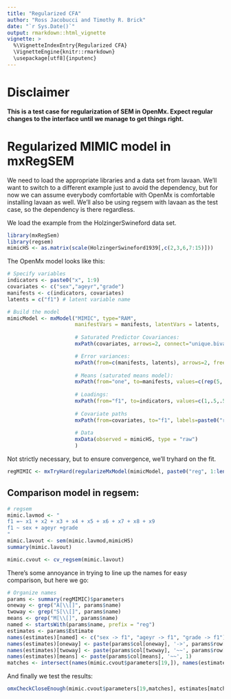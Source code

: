 ```yaml
---
title: "Regularized CFA"
author: "Ross Jacobucci and Timothy R. Brick"
date: "`r Sys.Date()`"
output: rmarkdown::html_vignette
vignette: >
  %\VignetteIndexEntry{Regularized CFA}
  \VignetteEngine{knitr::rmarkdown}
  \usepackage[utf8]{inputenc}
---
```


# Disclaimer
**This is a test case for regularization of SEM in OpenMx.  Expect regular changes to the interface until we manage to get things right.
**

# Regularized MIMIC model in mxRegSEM
We need to load the appropriate libraries and a data set from lavaan. We'll want to switch to a different example just to avoid the dependency, but for now we can assume everybody comfortable with OpenMx is comfortable installing lavaan as well.  We'll also be using regsem with lavaan as the test case, so the dependency is there regardless.

We load the example from the HolzingerSwineford data set. 

```r
library(mxRegSem)
library(regsem)
mimicHS <- as.matrix(scale(HolzingerSwineford1939[,c(2,3,6,7:15)]))
```


The OpenMx model looks like this:

```r
# Specify variables
indicators <- paste0("x", 1:9)
covariates <- c("sex","ageyr","grade")
manifests <- c(indicators, covariates)
latents = c("f1") # latent variable name

# Build the model
mimicModel <- mxModel("MIMIC", type="RAM", 
                      manifestVars = manifests, latentVars = latents,
                      
                      # Saturated Predictor Covariances:
                      mxPath(covariates, arrows=2, connect="unique.bivariate", free=TRUE, values=-.2),

                      # Error variances:
                      mxPath(from=c(manifests, latents), arrows=2, free=TRUE, values=1),
                      
                      # Means (saturated means model):
                      mxPath(from="one", to=manifests, values=c(rep(5, length(indicators)), rep(1, length(covariates)))),
                      
                      # Loadings:
                      mxPath(from="f1", to=indicators, values=c(1,.5,.5,2,2,2,.5,.5,.5), free=c(FALSE, rep(TRUE, length(indicators)-1))),
                      
                      # Covariate paths
                      mxPath(from=covariates, to="f1", labels=paste0("reg", 1:length(covariates))),
                      
                      # Data
                      mxData(observed = mimicHS, type = "raw")
                      )
```

Not strictly necessary, but to ensure convergence, we'll tryhard on the fit.

```r
regMIMIC <- mxTryHard(regularizeMxModel(mimicModel, paste0("reg", 1:length(covariates)), penalty_value = 50, penalty_function = "lasso"))
```


## Comparison model in regsem:

```r
# regsem
mimic.lavmod <- "
f1 =~ x1 + x2 + x3 + x4 + x5 + x6 + x7 + x8 + x9
f1 ~ sex + ageyr +grade
"
mimic.lavout <- sem(mimic.lavmod,mimicHS)
summary(mimic.lavout)

mimic.cvout <- cv_regsem(mimic.lavout)
```


There's some annoyance in trying to line up the names for easy comparison, but here we go:

```r
# Organize names
params <- summary(regMIMIC)$parameters
oneway <- grep("A[\\[]", params$name)
twoway <- grep("S[\\[]", params$name)
means <- grep("M[\\[]", params$name)
named <- startsWith(params$name, prefix = "reg")
estimates <- params$Estimate
names(estimates)[named] <- c("sex -> f1", "ageyr -> f1", "grade -> f1")
names(estimates)[oneway] <- paste(params$col[oneway], '->', params$row[oneway])
names(estimates)[twoway] <- paste(params$col[twoway], '~~', params$row[twoway])
names(estimates)[means] <- paste(params$col[means], '~~', 1)
matches <- intersect(names(mimic.cvout$parameters[19,]), names(estimates))
```

And finally we test the results:

```r
omxCheckCloseEnough(mimic.cvout$parameters[19,matches], estimates[matches], .05) # First approximation.
```
